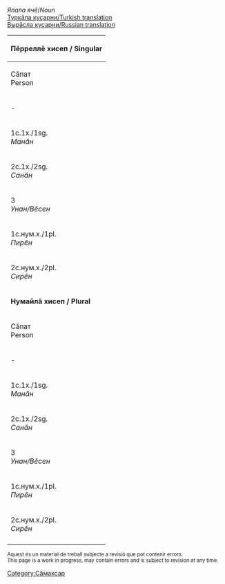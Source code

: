 

''Япала ячӗ''/''Noun''<br/>
[http://ilazki.thinkgeek.co.uk/~spectre/txuvaix/cv-tr/index.php?q=уй Туркӑла куҫарни/Turkish translation]<br/>
[http://samah.chv.su/cgi-bin/s.cgi?a=s&word=уй Вырӑсла куҫарни/Russian translation]

{|class=wikitable
|-
!colspan=9|'''Пӗрреллӗ хисеп / Singular'''
|-
!  Сӑпат<br/>Person  !!  Тӗп<br/>Absolutive<br/>''Кам/Мӗн?''  !!  Камӑнлӑх<br/>Genitive<br/>''Камӑн/Мӗнӗн?''  !!  Пару<br/>Dative<br/>''Кама/Мӗне?''  !!  Вырӑн<br/>Locative<br/>''Камра/Мӗнре?''  !!  Туху<br/>Ablative<br/>''Камран/Мӗнрен?''  !!  Пӗрлелӗх<br/>Instrumental<br/>''Кампа/Мӗнпе?''  !!  Ҫуклӑх<br/>Privative<br/>''Камсӑр/Мӗнсӗр?''  !!  Пирке<br/>Final<br/>''Камшӑн/Мӗншӗн?''
|-
| - || уй || уй·ӑн || уя || уй·ра || уй·ран || уй·па || уй·сӑр || уй·шӑн
|-
| 1c.1х./1sg.<br/>''Мaнӑн'' || уй·ӑм || уй·ӑм·ӑн || уй·ӑм·а || уй·ӑм·ра || уй·ӑм·ран || уй·ӑм·па || уй·ӑм·сӑр || уй·ӑм·шӑн 
|-
| 2c.1х./2sg.<br/>''Санӑн'' || у·ю || у·ю·н || уй·н·а|| у·ю·н·та || у·ю·н·тан || у·ю·па || у·ю·сӑр || у·ю·шӑн 
|-
| 3<br/>''Унан/Вӗсен'' || уй·ӗ || уй·ӗ·н || уй··не || уй·ӗ·нче || уй·ӗ·нчен || уй·ӗ·пе || уй·ӗ·сӗр || уй·ӗ·шӗн 
|-
| 1c.нум.х./1pl.<br/>''Пирӗн'' || уй·ӑм·ӑр || уй·ӑм·ӑр·ӑн || уй·ӑм·ӑр·а || уй·ӑм·ӑр·та || уй·ӑм·ӑр·тан || уй·ӑм·ӑр·па || уй·ӑм·ӑр·сӑр || уй·ӑм·ӑр·шӑн 
|-
| 2c.нум.х./2pl.<br/>''Сирӗн'' || уй·ӑр || уй·ӑр·ӑн || уй·ӑр·а || уй·ӑр·та || уй·ӑр·тан || уй·ӑр·па || уй·ӑр·сӑр || уй·ӑр·шӑн 
|-
!colspan=9|'''Нумайлӑ хисеп / Plural'''
|-
!  Сӑпат<br/>Person  !!  Тӗп<br/>Absolutive<br/>''Кам/Мӗн?''  !!  Камӑнлӑх<br/>Genitive<br/>''Камӑн/Мӗнӗн?''  !!  Пару<br/>Dative<br/>''Кама/Мӗне?''  !!  Вырӑн<br/>Locative<br/>''Камра/Мӗнре?''  !!  Туху<br/>Ablative<br/>''Камран/Мӗнрен?''  !!  Пӗрлелӗх<br/>Instrumental<br/>''Кампа/Мӗнпе?''  !!  Ҫуклӑх<br/>Privative<br/>''Камсӑр/Мӗнсӗр?''  !!  Пирке<br/>Final<br/>''Камшӑр/Мӗншӗн?''
|-
| - || уй·сем || уй·се·н || уй·сен·е || уй·сен·че || уй·сен·чен || уй·сем·пе || уй·сем·сӗр || уй·сем·шӗн
|-
| 1c.1х./1sg.<br/>''Мaнӑн'' || уй·ӑм·сем || уй·ӑм·се·н || уй·ӑм·сен·е || уй·ӑм·сен·че || уй·ӑм·сен·чен || уй·ӑм·сем·пе || уй·ӑм·сем·сӗр || уй·ӑм·сем·шӗн 
|-
| 2c.1х./2sg.<br/>''Санӑн'' || ую·сем || ую·се·н || ую·сен·е || ую·сен·че || ую·сен·чен || ую·сем·пе || ую·сем·сӗр || ую·сем·шӗн 
|-
| 3<br/>''Унан/Вӗсен'' || уй·ӗ·сем || уй·ӗ·се·н || уй·ӗ·сен·е || уй·ӗ·сен·че || уй·ӗ·сен·чен || уй·ӗ·сем·пе || уй·ӗ·сем·сӗр || уй·ӗ·сем·шӗн 
|-
| 1c.нум.х./1pl.<br/>''Пирӗн'' || уй·ӑм·ӑр·сем || уй·ӑм·ӑр·се·н || уй·ӑм·ӑр·сен·е || уй·ӑм·ӑр·сен·че || уй·ӑм·ӑр·сен·чен || уй·ӑм·ӑр·сем·пе || уй·ӑм·ӑр·сем·сӗр || уй·ӑм·ӑр·сем·шӗн 
|-
| 2c.нум.х./2pl.<br/>''Сирӗн'' || уй·ӑр·сем || уй·ӑр·се·н || уй·ӑр·сен·е || уй·ӑр·сен·че || уй·ӑр·сен·чен || уй·ӑр·сем·пе || уй·ӑр·сем·сӗр || уй·ӑр·сем·шӗн 
|-
|}

<small>
Aquest és un material de treball subjecte a revisió que pot contenir errors.<br/>
This page is a work in progress, may contain errors and is subject to revision at any time. 
</small>

[[Category:Сӑмахсар]]